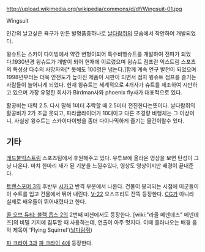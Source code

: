 http://upload.wikimedia.org/wikipedia/commons/d/df/Wingsuit-01.jpg

Wingsuit

인간의 날고싶은 욕구가 만든 발명품중하나로 [[날다람쥐]]의 모습에서 착안하여 개발되었다.

윙슈트는 스카이 다이빙에서 약간 변형이되어 특수비행슈트를 개발하여 전파가 되었다.1930년경 윙슈트가 개발이 되어 현재에 이르렀으며 윙슈트 점프란 익스트림 스포츠의 특성상 다수의 사망자와[* 못해도 100명은 넘는다.]함께 계속 연구 발전이 되었으며 1998년부터는 더욱 안전도가 높아진 제품이 시판이 되면서 점차 윙슈트 점프를 즐기는 사람들이 늘어나게 되었다. 현재 윙슈트는 세계적으로 4개사가 슈트를 제조하여 시판하고 있으며 가장 유명한 회사가 Birdman사와 phoenix fly사가 대표적으로 있다.

활공비는 대략 2.5. 다시 말해 1미터 추락할 때 2.5미터 전진한다는뜻이다. 날다람쥐의 활공비가 2가 조금 못되고, 파라글라이더가 10대이고 다른 초경량 비행체는 그 이상이니, 사실상 윙수트는 스카이다이빙을 좀더 다이나믹하게 즐기는 물건이랄수 있다. 

== 기타 ==
[[레드불]]익스트림 스포츠팀에서 후원해주고 있다. 유투브에 올라온 영상을 보면 탄성이 그냥 나온다. 마치 한마리 새가 된 기분을 느낄수있다, 영상도 영상이지만 배경이 끝내준다.

[[트랜스포머 3]]의 후반부 [[시카고]] 반격 부분에서 나온다. 건물이 붕괴되는 시점에 미군들이 이 수트를 입고 건물에서 뛰어 내린다. [[V-22]] 오스프리도 잔뜩 등장한다. [[CG]]가 아니라 실제로 배우들이 뛰어내렸다고 한다.

[[콜 오브 듀티: 블랙 옵스 2]]의 2번째 미션에서도 등장한다. [wiki:"라울 메넨데즈" 메넨데즈]의 비밀 기지에 침투할 때 사용하는데, 연출이 아주 멋지다. 이때 흘러나오는 배경 음악 제목이 'Flying Squirrel'([[날다람쥐]])

[[파 크라이 3]]과 [[파 크라이 4]]에 등장한다.
